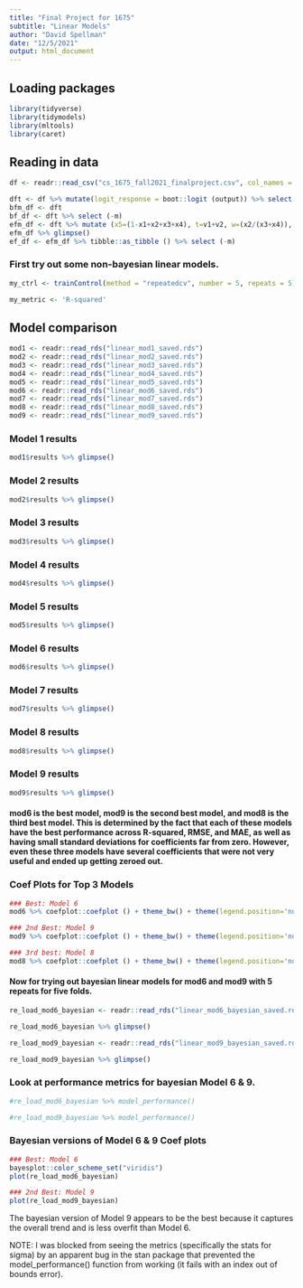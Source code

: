 ```yaml
---
title: "Final Project for 1675"
subtitle: "Linear Models"
author: "David Spellman"
date: "12/5/2021"
output: html_document
---
```


## Loading packages

```r
library(tidyverse)
library(tidymodels)
library(mltools)
library(caret)
```

## Reading in data

```r
df <- readr::read_csv("cs_1675_fall2021_finalproject.csv", col_names = TRUE)
```

```r
dft <- df %>% mutate(logit_response = boot::logit (output)) %>% select (-output)
bfm_df <- dft
bf_df <- dft %>% select (-m)
efm_df <- dft %>% mutate (x5=(1-x1+x2+x3+x4), t=v1+v2, w=(x2/(x3+x4)), z=(x1+x2)/(x4+x5))
efm_df %>% glimpse()
ef_df <- efm_df %>% tibble::as_tibble () %>% select (-m)
```

### First try out some non-bayesian linear models. 

```r
my_ctrl <- trainControl(method = "repeatedcv", number = 5, repeats = 5)
```

```r
my_metric <- 'R-squared'
```

## Model comparison


```r
mod1 <- readr::read_rds("linear_mod1_saved.rds")
mod2 <- readr::read_rds("linear_mod2_saved.rds")
mod3 <- readr::read_rds("linear_mod3_saved.rds")
mod4 <- readr::read_rds("linear_mod4_saved.rds")
mod5 <- readr::read_rds("linear_mod5_saved.rds")
mod6 <- readr::read_rds("linear_mod6_saved.rds")
mod7 <- readr::read_rds("linear_mod7_saved.rds")
mod8 <- readr::read_rds("linear_mod8_saved.rds")
mod9 <- readr::read_rds("linear_mod9_saved.rds")
```

### Model 1 results
```r
mod1$results %>% glimpse()
```

### Model 2 results
```r
mod2$results %>% glimpse()
```

### Model 3 results
```r
mod3$results %>% glimpse()
```

### Model 4 results
```r
mod4$results %>% glimpse()
```

### Model 5 results
```r
mod5$results %>% glimpse()
```

### Model 6 results
```r
mod6$results %>% glimpse()
```

### Model 7 results
```r
mod7$results %>% glimpse()
```

### Model 8 results
```r
mod8$results %>% glimpse()
```

### Model 9 results
```r
mod9$results %>% glimpse()
```

#### mod6 is the best model, mod9 is the second best model, and mod8 is the third best model. This is determined by the fact that each of these models have the best performance across R-squared, RMSE, and MAE, as well as having small standard deviations for coefficients far from zero. However, even these three models have several coefficients that were not very useful and ended up getting zeroed out. 

### Coef Plots for Top 3 Models

```r
### Best: Model 6
mod6 %>% coefplot::coefplot () + theme_bw() + theme(legend.position='none')

### 2nd Best: Model 9
mod9 %>% coefplot::coefplot () + theme_bw() + theme(legend.position='none')

### 3rd best: Model 8
mod8 %>% coefplot::coefplot () + theme_bw() + theme(legend.position='none')
```

#### Now for trying out bayesian linear models for mod6 and mod9 with 5 repeats for five folds. 

```r
re_load_mod6_bayesian <- readr::read_rds("linear_mod6_bayesian_saved.rds")
```

```r
re_load_mod6_bayesian %>% glimpse()
```

```r
re_load_mod9_bayesian <- readr::read_rds("linear_mod9_bayesian_saved.rds")
```

```r
re_load_mod9_bayesian %>% glimpse()
```

### Look at performance metrics for bayesian Model 6 & 9. 


```r
#re_load_mod6_bayesian %>% model_performance()
```

```r
#re_load_mod9_bayesian %>% model_performance()
```

### Bayesian versions of Model 6 & 9 Coef plots
```r
### Best: Model 6
bayesplot::color_scheme_set("viridis")
plot(re_load_mod6_bayesian)

### 2nd Best: Model 9
plot(re_load_mod9_bayesian)
```

The bayesian version of Model 9 appears to be the best because it captures the overall trend and is less overfit than Model 6. 

NOTE: I was blocked from seeing the metrics (specifically the stats for sigma) by an apparent bug in the stan package that prevented the model_performance() function from working (it fails with an index out of bounds error).


